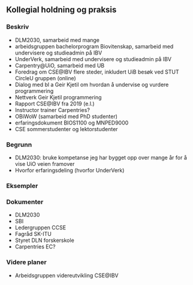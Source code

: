 ## Kollegial holdning og praksis {.unnumbered}

<!-- Fra 2021: “Nederbragt beskriver sin undervisningsinteresse som et resultat av samarbeid og sampraksis med fagfeller. Videre beskrives det i den pedagogiske mappen at kursene han tilbyr enda er i startfasen, både som undervisningstilbud og som fagfelt. På denne bakgrunn har Nederbragt deltatt i samarbeid med andre forskere i den hensikt å skaffe til veie mer innsikt om hvordan undervisningen slår ut på studentene. Disse funnene er blitt distribuert og delt til fagfeller på institusjonen. Nederbragt viser også til et engasjement knyttet til å samarbeide med og bistå gruppeundervisere og forskningsassistenter i deres arbeid. Det er imidlertid få henvisninger til samarbeid av betydelig omfang med kolleger utenfor fagmiljøet knyttet til det ene emnet. Deling er knyttet til undervisningsfellesskapet han inngår i.” -->

### Beskriv

<!-- Beskriv og reflekter over hvordan du har samarbeidet med kollegaer (inkludert administrasjon, studenter og eksterne samarbeidspartnere) i utvikling, forbedring og gjennomføring av din og andres utdanningspraksis. -->

* DLM2030, samarbeid med mange
* arbeidsgruppen bachelorprogram Biovitenskap, samarbeid med undervisere og studieadmin på IBV
* UnderVerk, samarbeid med undervisere og studieadmin på IBV
* Carpentry@UiO, samarbeid med UB
* Foredrag om CSE@IBV flere steder, inkludert UiB besøk ved STUT CircleU gruppen (online)
* Dialog med bl a Geir Kjetil om hvordan å undervise og vurdere programmering
* Nettverk Geir Kjetil programmering
* Rapport CSE@IBV fra 2019 (e.l.)
* Instructor trainer Carpentries?
* OBiWoW (samarbeid med PhD studenter)
* erfaringsdokument BIOS1100 og MNPED9000
* CSE sommerstudenter og lektorstudenter



### Begrunn

<!-- Begrunn hvorfor du har valgt nettopp disse samarbeidsformene for å styrke utdanningskvalitet. -->


* DLM2030: bruke kompetanse jeg har bygget opp over mange år for å vise UiO veien framover
* Hvorfor erfaringsdeling (hvorfor UnderVerk)

### Eksempler

<!-- Gi eksempler på hvordan samhandling med kollegaer har bidratt til å endre din og andres utdanningspraksis, gjerne forankret i relevant litteratur. -->


### Dokumenter

<!-- Dokumenter eventuelle lederroller du har, eller har hatt, for å fremme utdanningskvalitet. -->

* DLM2030
* SBI
* Ledergruppen CCSE
* Fagråd SK-ITU
* ​​Styret DLN forskerskole
* Carpentries EC?

### Videre planer

<!-- Beskriv og reflekter over dine konkrete planer for videre kollegialt samarbeid og erfaringsdeling for å fremme utdanningskvalitet. -->

* Arbeidsgruppen videreutvikling CSE@IBV
